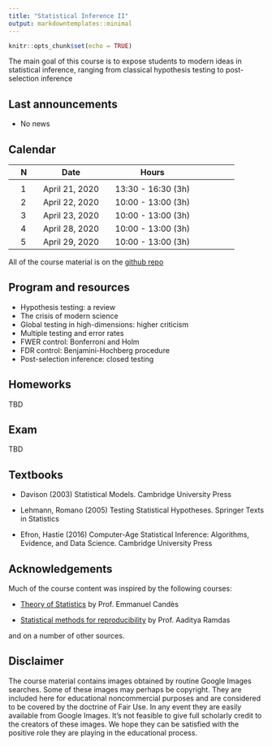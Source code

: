 ```yaml
---
title: "Statistical Inference II"
output: markdowntemplates::minimal
---
```


```r
knitr::opts_chunk$set(echo = TRUE)
```


The main goal of this course is to expose students to modern ideas in statistical inference, 
ranging from classical hypothesis testing to post-selection inference 



## Last announcements

* No news

## Calendar

|| N || Date || Hours || 
|-|-|-|-|-|-|-|-|-|-|-|
||  || ||  ||  || ||
|| 1 || April 21, 2020 || 13:30 - 16:30 (3h) ||
|| 2 || April 22, 2020 || 10:00 - 13:00 (3h) ||
|| 3 || April 23, 2020 || 10:00 - 13:00 (3h) ||
|| 4 || April 28, 2020 || 10:00 - 13:00 (3h) ||
|| 5 || April 29, 2020 || 10:00 - 13:00 (3h) ||


All of the course material is on the 
[github repo](https://github.com/aldosolari/SI2)


## Program and resources

* Hypothesis testing: a review
* The crisis of modern science
* Global testing in high-dimensions: higher criticism
* Multiple testing and error rates
* FWER control: Bonferroni and Holm
* FDR control: Benjamini-Hochberg procedure
* Post-selection inference: closed testing


## Homeworks

TBD

<!-- || N || Date || Deadline || Text || -->
<!-- |-|-|-|-|-|-|-|-|-|-| -->
<!-- ||  || ||  ||  || || -->
<!-- || 1 || TBD || TBD || [HW1]() || -->
<!-- || 2 || TBD || TBD || [HW2]() || -->
<!-- || 3 || TBD || TBD || [HW3]() || -->
<!-- || 4 || TBD || TBD || [HW4]() || -->
<!-- || 5 || TBD || TBD || [HW5]() || -->




## Exam

TBD

## Textbooks

* Davison (2003) Statistical Models. Cambridge University Press

* Lehmann, Romano (2005) Testing Statistical Hypotheses. Springer Texts in Statistics

* Efron, Hastie (2016) Computer-Age Statistical Inference: Algorithms, Evidence, and Data Science. Cambridge University Press


## Acknowledgements 

Much of the course content was inspired by the following courses:

* [Theory of Statistics](https://statweb.stanford.edu/~candes/teaching/stats300c/) by Prof. Emmanuel Candès

* [Statistical methods for reproducibility](https://www.stat.cmu.edu/~aramdas/reproducibility19/r19.html) by Prof. Aaditya Ramdas

and on a number of other sources.


## Disclaimer

The course material contains images obtained by routine Google Images searches. Some of these images may perhaps be copyright. They are included here for
educational noncommercial purposes and are considered to be covered by the doctrine
of Fair Use. In any event they are easily available from Google Images. It's not
feasible to give full scholarly credit to the creators of these images. We hope they can
be satisfied with the positive role they are playing in the educational process.
